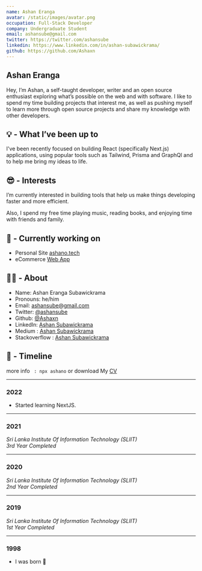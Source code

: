 ```yaml
---
name: Ashan Eranga
avatar: /static/images/avatar.png
occupation: Full-Stack Developer
company: Undergraduate Student
email: ashansube@gmail.com
twitter: https://twitter.com/ashansube
linkedin: https://www.linkedin.com/in/ashan-subawickrama/
github: https://github.com/Ashaxn
---
```


## Ashan Eranga

Hey, I’m Ashan, a self-taught developer, writer and an open source enthusiast exploring what’s possible on the web and with software. I like to spend my time building projects that interest me, as well as pushing myself to learn more through open source projects and share my knowledge with other developers.

## 💡 - What I’ve been up to

I've been recently focused on building React (specifically Next.js) applications, using popular tools such as Tailwind, Prisma and GraphQl and to help me bring my ideas to life.

## 😎 - Interests

I’m currently interested in building tools that help us make things developing faster and more efficient.

Also, I spend my free time playing music, reading books, and enjoying time with friends and family.

## 👷 - Currently working on

- Personal Site [ashano.tech](https://github.com/Ashaxn/ashano-dev)
- eCommerce [Web App](https://github.com/Ashaxn/Ecommerce-Angular)

## 🧑‍💻 - About

- Name: Ashan Eranga Subawickrama
- Pronouns: he/him
- Email: ashansube@gmail.com
- Twitter: [@ashansube](https://twitter.com/ashansube)
- Github: [@Ashaxn](https://github.com/Ashaxn)
- LinkedIn: [Ashan Subawickrama](https://www.linkedin.com/in/ashan-subawickrama/)
- Medium : [Ashan Subawickrama](https://medium.com/@ashansubawickrama)
- Stackoverflow : [Ashan Subawickrama](https://stackoverflow.com/users/9517297/ashan-subawickrama)

## 🌱 - Timeline

more info ` : npx ashano` or download My [CV](https://drive.google.com/file/d/1C7l-pfdw91QENYKjTF0nSE_-8Qt0cMM2/view?usp=sharing)

---

### 2022

- Started learning NextJS.

---

### 2021

_Sri Lanka Institute Of Information Technology (SLIIT)_<br />
_3rd Year Completed_

---

### 2020

_Sri Lanka Institute Of Information Technology (SLIIT)_<br />
_2nd Year Completed_

---

### 2019

_Sri Lanka Institute Of Information Technology (SLIIT)_<br />
_1st Year Completed_

---

### 1998

- I was born 🥚
